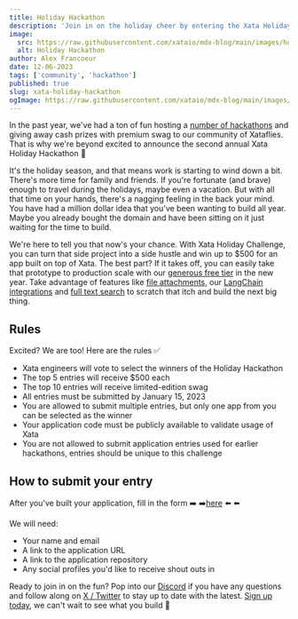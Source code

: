 ```yaml
---
title: Holiday Hackathon
description: 'Join in on the holiday cheer by entering the Xata Holiday Hackathon!'
image:
  src: https://raw.githubusercontent.com/xataio/mdx-blog/main/images/holiday-hackathon.jpeg
  alt: Holiday Hackathon
author: Alex Francoeur
date: 12-06-2023
tags: ['community', 'hackathon']
published: true
slug: xata-holiday-hackathon
ogImage: https://raw.githubusercontent.com/xataio/mdx-blog/main/images/holiday-hackathon.jpeg
---
```


In the past year, we've had a ton of fun hosting a [number of hackathons](https://xata.io/blog/tags/hackathon) and giving away cash prizes with premium swag to our community of Xataflies. That is why we're beyond excited to announce the second annual Xata Holiday Hackathon 🎉

It's the holiday season, and that means work is starting to wind down a bit. There's more time for family and friends. If you're fortunate (and brave) enough to travel during the holidays, maybe even a vacation. But with all that time on your hands, there's a nagging feeling in the back your mind. You have had a million dollar idea that you've been wanting to build all year. Maybe you already bought the domain and have been sitting on it just waiting for the time to build.

We're here to tell you that now's your chance. With Xata Holiday Challenge, you can turn that side project into a side hustle and win up to $500 for an app built on top of Xata. The best part? If it takes off, you can easily take that prototype to production scale with our [generous free tier](https://xata.io/pricing) in the new year. Take advantage of features like [file attachments](https://xata.io/docs/concepts/file-attachments), our [LangChain integrations](https://xata.io/docs/integrations/langchain) and [full text search](https://xata.io/docs/sdk/search) to scratch that itch and build the next big thing.

## Rules

Excited? We are too! Here are the rules ✅

- Xata engineers will vote to select the winners of the Holiday Hackathon
- The top 5 entries will receive $500 each
- The top 10 entries will receive limited-edition swag
- All entries must be submitted by January 15, 2023
- You are allowed to submit multiple entries, but only one app from you can be selected as the winner
- Your application code must be publicly available to validate usage of Xata
- You are not allowed to submit application entries used for earlier hackathons, entries should be unique to this challenge

## How to submit your entry

After you've built your application, fill in the form ➡️ ➡️[here](https://5i8caik7lja.typeform.com/to/LkVQJqvY) ⬅️ ⬅️

We will need:

- Your name and email
- A link to the application URL
- A link to the application repository
- Any social profiles you'd like to receive shout outs in

Ready to join in on the fun? Pop into our [Discord](https://xata.io/discord) if you have any questions and follow along on [X / Twitter](https://twitter.com/xata) to stay up to date with the latest. [Sign up today](https://app.xata.io/signin?mode=signup), we can't wait to see what you build 🦋
